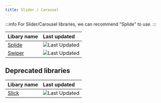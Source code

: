 ```yaml
---
title: Slider / Carousel
---
```


:::info
For Slider/Carousel libraries, we can recommend "Splide" to use.
:::

| Libary name                     | Last updated                                                                   |
| ------------------------------- | :----------------------------------------------------------------------------- |
| [Splide](https://splidejs.com/) | ![Last Updated](https://img.shields.io/github/last-commit/Splidejs/splide)     |
| [Swiper](https://swiperjs.com/) | ![Last Updated](https://img.shields.io/github/last-commit/nolimits4web/swiper) |

## Deprecated libraries

| Libary name                                  | Last updated                                                                |
| -------------------------------------------- | :-------------------------------------------------------------------------- |
| [Slick](https://kenwheeler.github.io/slick/) | ![Last Updated](https://img.shields.io/github/last-commit/kenwheeler/slick) |

